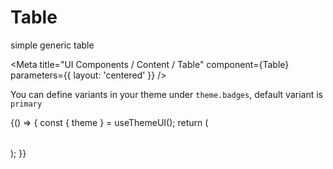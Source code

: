

# Table

simple generic table

<Meta
  title="UI Components / Content / Table"
  component={Table}
  parameters={{ layout: 'centered' }}
/>

You can define variants in your theme under `theme.badges`, default variant is `primary`

<Preview>
  <Story name="Default">
    {() => {
      const { theme } = useThemeUI();
      return (
        <Table
          options={{
            columns: [
              {
                Header: 'Id',
                accessor: 'col1', // accessor is the "key" in the data
                width: '15%',
              },
              {
                Header: 'Name',
                accessor: 'col2',
                width: '45%',
              },
              {
                Header: 'Updated',
                accessor: 'col3',
                width: '40%',
              },
            ],
            data: [],
          }}
        ></Table>
      );
    }}
  </Story>
</Preview>
